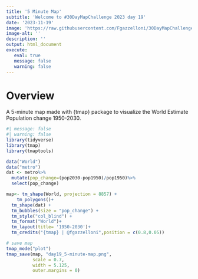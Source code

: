 ```yaml
---
title: '5 Minute Map'
subtitle: 'Welcome to #30DayMapChallenge 2023 day 19'
date: '2023-11-19'
image: 'https://raw.githubusercontent.com/Fgazzelloni/30DayMapChallenge/master/2023/day19_5-minute-map/day19_5-minute-map.png'
image-alt: ''
description: ''
output: html_document
execute: 
   eval: true
   message: false
   warning: false
---
```



# Overview

A 5-minute map made with {tmap} package to visualize the World Estimate Population change 1950-2030.

```r
#| message: false
#| warning: false
library(tidyverse)
library(tmap)
library(tmaptools)
```

```r
data("World")
data("metro")
dat <- metro%>%
  mutate(pop_change=(pop2030-pop1950)/pop1950)%>%
  select(pop_change)
```


```r
map<- tm_shape(World, projection = 8857) +
    tm_polygons()+
  tm_shape(dat) + 
  tm_bubbles(size = "pop_change") +
  tm_style("col_blind") +
  tm_format("World")+
  tm_layout(title= '1950-2030')+
  tm_credits("{tmap} | @fgazzelloni",position = c(0.8,0.05))
```


```r
# save map
tmap_mode("plot")
tmap_save(map, "day19_5-minute-map.png", 
          scale = 0.7, 
          width = 5.125, 
          outer.margins = 0)
```


